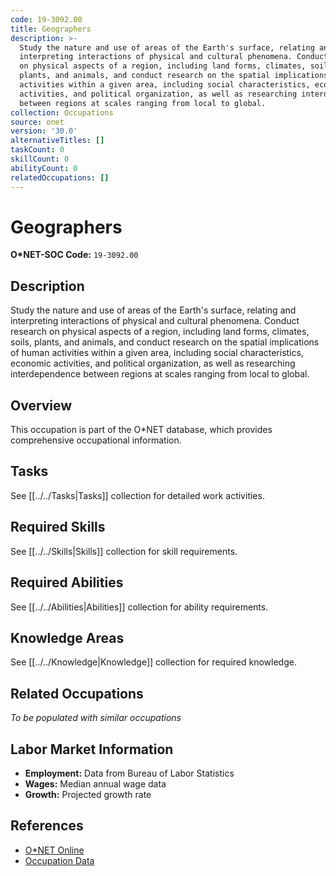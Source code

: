 ```yaml
---
code: 19-3092.00
title: Geographers
description: >-
  Study the nature and use of areas of the Earth's surface, relating and
  interpreting interactions of physical and cultural phenomena. Conduct research
  on physical aspects of a region, including land forms, climates, soils,
  plants, and animals, and conduct research on the spatial implications of human
  activities within a given area, including social characteristics, economic
  activities, and political organization, as well as researching interdependence
  between regions at scales ranging from local to global.
collection: Occupations
source: onet
version: '30.0'
alternativeTitles: []
taskCount: 0
skillCount: 0
abilityCount: 0
relatedOccupations: []
---
```

# Geographers

**O*NET-SOC Code:** `19-3092.00`

## Description

Study the nature and use of areas of the Earth's surface, relating and interpreting interactions of physical and cultural phenomena. Conduct research on physical aspects of a region, including land forms, climates, soils, plants, and animals, and conduct research on the spatial implications of human activities within a given area, including social characteristics, economic activities, and political organization, as well as researching interdependence between regions at scales ranging from local to global.

## Overview

This occupation is part of the O*NET database, which provides comprehensive occupational information.

## Tasks

See [[../../Tasks|Tasks]] collection for detailed work activities.

## Required Skills

See [[../../Skills|Skills]] collection for skill requirements.

## Required Abilities

See [[../../Abilities|Abilities]] collection for ability requirements.

## Knowledge Areas

See [[../../Knowledge|Knowledge]] collection for required knowledge.

## Related Occupations

*To be populated with similar occupations*

## Labor Market Information

- **Employment:** Data from Bureau of Labor Statistics
- **Wages:** Median annual wage data
- **Growth:** Projected growth rate

## References

- [O*NET Online](https://www.onetonline.org/link/summary/19-3092.00)
- [Occupation Data](https://www.onetcenter.org/)
